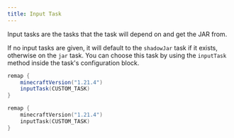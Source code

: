 ```yaml
---
title: Input Task
---
```


Input tasks are the tasks that the task will depend on and get the JAR from.

If no input tasks are given, it will default to the `shadowJar` task if it exists, otherwise on the `jar` task.
You can choose this task by using the `inputTask` method inside the task's configuration block.

```groovy tab="Groovy DSL"
remap {
    minecraftVersion("1.21.4")
    inputTask(CUSTOM_TASK)
}
```
```kotlin tab="Kotlin DSL"
remap {
    minecraftVersion("1.21.4")
    inputTask(CUSTOM_TASK)
}
```